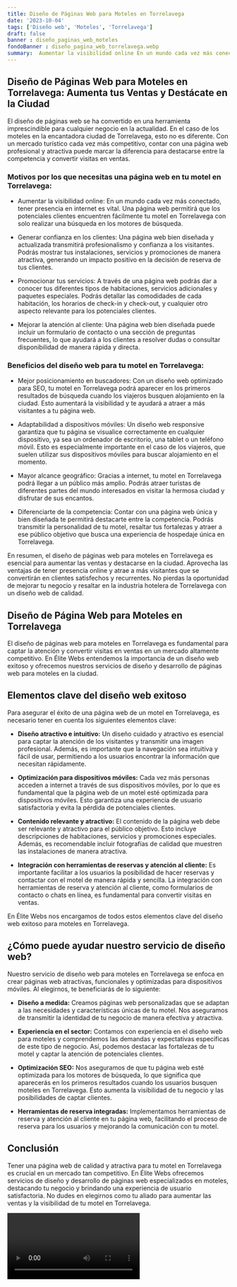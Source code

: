```yaml
---
title: Diseño de Páginas Web para Moteles en Torrelavega
date: '2023-10-04'
tags: ['Diseño web', 'Moteles', 'Torrelavega']
draft: false
banner : diseño_paginas_web_moteles
fondoBanner : diseño_pagina_web_torrelavega.webp
summary:  Aumentar la visibilidad online En un mundo cada vez más conectado, tener presencia en internet es vital. Una página web permitirá que los potenciales clientes encuentren fácilmente tu motel en Torrelavega con solo realizar una búsqueda en los motores de búsqueda.
---
```


## Diseño de Páginas Web para Moteles en Torrelavega: Aumenta tus Ventas y Destácate en la Ciudad
El diseño de páginas web se ha convertido en una herramienta imprescindible para cualquier negocio en la actualidad. En el caso de los moteles en la encantadora ciudad de Torrelavega, esto no es diferente. Con un mercado turístico cada vez más competitivo, contar con una página web profesional y atractiva puede marcar la diferencia para destacarse entre la competencia y convertir visitas en ventas.

### Motivos por los que necesitas una página web en tu motel en Torrelavega:

- Aumentar la visibilidad online: En un mundo cada vez más conectado, tener presencia en internet es vital. Una página web permitirá que los potenciales clientes encuentren fácilmente tu motel en Torrelavega con solo realizar una búsqueda en los motores de búsqueda.

- Generar confianza en los clientes: Una página web bien diseñada y actualizada transmitirá profesionalismo y confianza a los visitantes. Podrás mostrar tus instalaciones, servicios y promociones de manera atractiva, generando un impacto positivo en la decisión de reserva de tus clientes.

- Promocionar tus servicios: A través de una página web podrás dar a conocer tus diferentes tipos de habitaciones, servicios adicionales y paquetes especiales. Podrás detallar las comodidades de cada habitación, los horarios de check-in y check-out, y cualquier otro aspecto relevante para los potenciales clientes.

- Mejorar la atención al cliente: Una página web bien diseñada puede incluir un formulario de contacto o una sección de preguntas frecuentes, lo que ayudará a los clientes a resolver dudas o consultar disponibilidad de manera rápida y directa.

### Beneficios del diseño web para tu motel en Torrelavega:

- Mejor posicionamiento en buscadores: Con un diseño web optimizado para SEO, tu motel en Torrelavega podrá aparecer en los primeros resultados de búsqueda cuando los viajeros busquen alojamiento en la ciudad. Esto aumentará la visibilidad y te ayudará a atraer a más visitantes a tu página web.

- Adaptabilidad a dispositivos móviles: Un diseño web responsive garantiza que tu página se visualice correctamente en cualquier dispositivo, ya sea un ordenador de escritorio, una tablet o un teléfono móvil. Esto es especialmente importante en el caso de los viajeros, que suelen utilizar sus dispositivos móviles para buscar alojamiento en el momento.

- Mayor alcance geográfico: Gracias a internet, tu motel en Torrelavega podrá llegar a un público más amplio. Podrás atraer turistas de diferentes partes del mundo interesados en visitar la hermosa ciudad y disfrutar de sus encantos.

- Diferenciarte de la competencia: Contar con una página web única y bien diseñada te permitirá destacarte entre la competencia. Podrás transmitir la personalidad de tu motel, resaltar tus fortalezas y atraer a ese público objetivo que busca una experiencia de hospedaje única en Torrelavega.

En resumen, el diseño de páginas web para moteles en Torrelavega es esencial para aumentar las ventas y destacarse en la ciudad. Aprovecha las ventajas de tener presencia online y atrae a más visitantes que se convertirán en clientes satisfechos y recurrentes. No pierdas la oportunidad de mejorar tu negocio y resaltar en la industria hotelera de Torrelavega con un diseño web de calidad.

<GifSeo />

<Cta />

## Diseño de Página Web para Moteles en Torrelavega

El diseño de páginas web para moteles en Torrelavega es fundamental para captar la atención y convertir visitas en ventas en un mercado altamente competitivo. En Élite Webs entendemos la importancia de un diseño web exitoso y ofrecemos nuestros servicios de diseño y desarrollo de páginas web para moteles en la ciudad. 

## Elementos clave del diseño web exitoso

Para asegurar el éxito de una página web de un motel en Torrelavega, es necesario tener en cuenta los siguientes elementos clave:

- **Diseño atractivo e intuitivo:** Un diseño cuidado y atractivo es esencial para captar la atención de los visitantes y transmitir una imagen profesional. Además, es importante que la navegación sea intuitiva y fácil de usar, permitiendo a los usuarios encontrar la información que necesitan rápidamente.

- **Optimización para dispositivos móviles:** Cada vez más personas acceden a internet a través de sus dispositivos móviles, por lo que es fundamental que la página web de un motel esté optimizada para dispositivos móviles. Esto garantiza una experiencia de usuario satisfactoria y evita la pérdida de potenciales clientes.

- **Contenido relevante y atractivo:** El contenido de la página web debe ser relevante y atractivo para el público objetivo. Esto incluye descripciones de habitaciones, servicios y promociones especiales. Además, es recomendable incluir fotografías de calidad que muestren las instalaciones de manera atractiva.

- **Integración con herramientas de reservas y atención al cliente:** Es importante facilitar a los usuarios la posibilidad de hacer reservas y contactar con el motel de manera rápida y sencilla. La integración con herramientas de reserva y atención al cliente, como formularios de contacto o chats en línea, es fundamental para convertir visitas en ventas.

En Élite Webs nos encargamos de todos estos elementos clave del diseño web exitoso para moteles en Torrelavega.

## ¿Cómo puede ayudar nuestro servicio de diseño web?

Nuestro servicio de diseño web para moteles en Torrelavega se enfoca en crear páginas web atractivas, funcionales y optimizadas para dispositivos móviles. Al elegirnos, te beneficiarás de lo siguiente:

- **Diseño a medida:** Creamos páginas web personalizadas que se adaptan a las necesidades y características únicas de tu motel. Nos aseguramos de transmitir la identidad de tu negocio de manera efectiva y atractiva.

- **Experiencia en el sector:** Contamos con experiencia en el diseño web para moteles y comprendemos las demandas y expectativas específicas de este tipo de negocio. Así, podemos destacar las fortalezas de tu motel y captar la atención de potenciales clientes.

- **Optimización SEO:** Nos aseguramos de que tu página web esté optimizada para los motores de búsqueda, lo que significa que aparecerás en los primeros resultados cuando los usuarios busquen moteles en Torrelavega. Esto aumenta la visibilidad de tu negocio y las posibilidades de captar clientes.

- **Herramientas de reserva integradas:** Implementamos herramientas de reserva y atención al cliente en tu página web, facilitando el proceso de reserva para los usuarios y mejorando la comunicación con tu motel.

## Conclusión

Tener una página web de calidad y atractiva para tu motel en Torrelavega es crucial en un mercado tan competitivo. En Élite Webs ofrecemos servicios de diseño y desarrollo de páginas web especializados en moteles, destacando tu negocio y brindando una experiencia de usuario satisfactoria. No dudes en elegirnos como tu aliado para aumentar las ventas y la visibilidad de tu motel en Torrelavega.

<Video />

<CtaBot job='Moteles' city='Torrelavega'/>

<Gmaps query='Torrelavega+españa+maps' />